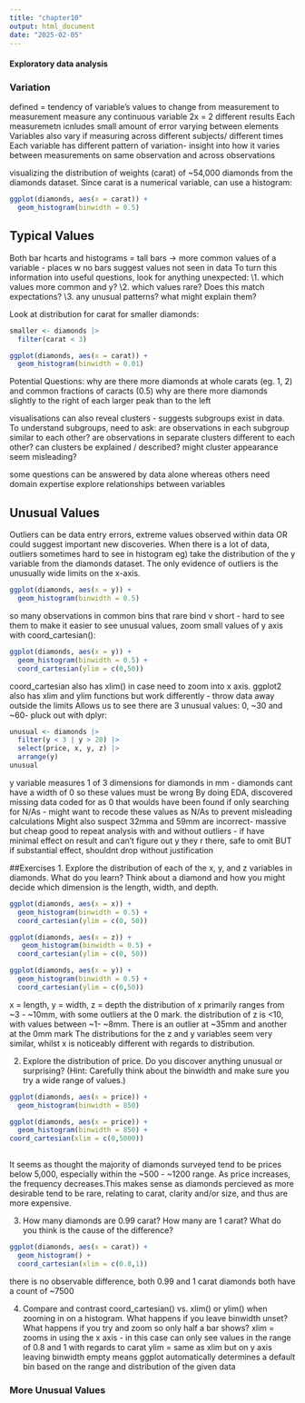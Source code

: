 ```yaml
---
title: "chapter10"
output: html_document
date: "2025-02-05"
---
```

#### Exploratory data analysis
### Variation
defined = tendency of variable's values to change from measurement to measurement
measure any continuous variable 2x = 2 different results
Each measuremetn icnludes small amount of error varying between elements
Variables also vary if measuring across different subjects/ different times
Each variable has different pattern of variation- insight into how it varies between measurements on same observation and across observations

visualizing the distribution of weights (carat) of ~54,000 diamonds from the diamonds dataset. Since carat is a numerical variable,  can use a histogram:
```r
ggplot(diamonds, aes(x = carat)) +
  geom_histogram(binwidth = 0.5)
```
## Typical Values
Both bar hcarts and histograms = tall bars -> more common values of a variable - places w no bars suggest values not seen in data
To turn this information into useful questions, look for anything unexpected:
  \1. which values more common and y?
 \2. which values rare? Does this match expectations?
  \3. any unusual patterns? what might explain them? 
  
Look at distribution for carat for smaller diamonds:
```r
smaller <- diamonds |> 
  filter(carat < 3) 

ggplot(diamonds, aes(x = carat)) +
  geom_histogram(binwidth = 0.01)
```
Potential Questions:
why are there more diamonds at whole carats (eg. 1, 2) and common fractions of caracts (0.5) 
why are there more diamonds slightly to the right of each larger peak than to the left 

visualisations can also reveal clusters - suggests subgroups exist in data. To understand subgroups, need to ask:
\How are observations in each subgroup similar to each other?
\How are observations in separate clusters different to each other?
\How can clusters be explained / described?
\Why might cluster appearance seem misleading?

some questions can be answered by data alone whereas others need domain expertise
explore relationships between variables

## Unusual Values
Outliers can be data entry errors, extreme values observed within data OR could suggest important new discoveries.
When there is a lot of data, outliers sometimes hard to see in histogram
eg) take the distribution of the y variable from the diamonds dataset. The only evidence of outliers is the unusually wide limits on the x-axis.
```r
ggplot(diamonds, aes(x = y)) + 
  geom_histogram(binwidth = 0.5)
```
so many observations in common bins that rare bind v short  - hard to see them 
to make it easier to see unusual values, zoom small values of y axis with coord_cartesian():
```r
ggplot(diamonds, aes(x = y)) +
  geom_histogram(binwidth = 0.5) +
  coord_cartesian(ylim = c(0,50))
```
coord_cartesian also has xlim() in case need to zoom into x axis.
ggplot2 also has xlim and ylim functions but work differently - throw data away outside the limits
Allows us to see there are 3 unusual values: 0, ~30 and ~60- pluck out with dplyr:
```r
unusual <- diamonds |> 
  filter(y < 3 | y > 20) |> 
  select(price, x, y, z) |>
  arrange(y)
unusual
```
y variable measures 1 of 3 dimensions for diamonds in mm - diamonds cant have a width of 0 so these values must be wrong 
By doing EDA, discovered missing data coded for as 0 that woulds have been found if only searching for N/As - might  want to recode these values as N/As to prevent misleading calculations
Might also suspect 32mma and 59mm are incorrect- massive but cheap
good to repeat analysis with and without outliers - if have minimal effect on result and can't figure out y they r there, safe to omit BUT if substantial effect, shouldnt drop without justification

##Exercises
1. Explore the distribution of each of the x, y, and z variables in diamonds. What do you learn? Think about a diamond and how you might decide which dimension is the length, width, and depth.
```r
ggplot(diamonds, aes(x = x)) +
  geom_histogram(binwidth = 0.5) +
  coord_cartesian(ylim = c(0, 50))

ggplot(diamonds, aes(x = z)) +
   geom_histogram(binwidth = 0.5) +
  coord_cartesian(ylim = c(0, 50))

ggplot(diamonds, aes(x = y)) +
  geom_histogram(binwidth = 0.5) +
  coord_cartesian(ylim = c(0,50))
```
x = length, y = width, z = depth
the distribution of x primarily ranges from ~3 - ~10mm, with some outliers at the 0 mark. the distribution of z is <10, with values between ~1- ~8mm. There is an outlier at ~35mm and another at the 0mm mark
The distributions for the z and y variables seem very similar, whilst x is noticeably different with regards to distribution. 

2. Explore the distribution of price. Do you discover anything unusual or surprising? (Hint: Carefully think about the binwidth and make sure you try a wide range of values.)
```r
ggplot(diamonds, aes(x = price)) +
  geom_histogram(binwidth = 850)

ggplot(diamonds, aes(x = price)) +
  geom_histogram(binwidth = 850) +
coord_cartesian(xlim = c(0,5000)) 
  

```
It seems as thought the majority of diamonds surveyed tend to be prices below 5,000, especially within the ~500 - ~1200 range. As price increases, the frequency decreases.This makes sense as diamonds percieved as more desirable tend to be rare, relating to carat, clarity and/or size, and thus are more expensive. 

3. How many diamonds are 0.99 carat? How many are 1 carat? What do you think is the cause of the difference?
```r
ggplot(diamonds, aes(x = carat)) +
  geom_histogram() +
  coord_cartesian(xlim = c(0.8,1))
```
there is no observable difference, both 0.99 and 1 carat diamonds both have a count of ~7500

4. Compare and contrast coord_cartesian() vs. xlim() or ylim() when zooming in on a histogram. What happens if you leave binwidth unset? What happens if you try and zoom so only half a bar shows?
xlim = zooms in using the x axis - in this case can only see values in the range of 0.8 and 1 with regards to carat
ylim = same as xlim but on y axis
leaving binwidth empty means ggplot automatically determines a default bin based on the range and distribution of the given data

### More Unusual Values
